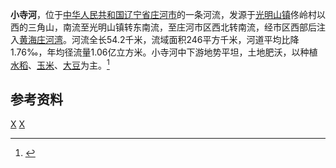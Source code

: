 '''小寺河'''，位于[[中华人民共和国|中华人民共和国]][[辽宁省|辽宁省]][[庄河市|庄河市]]的一条河流，发源于[[光明山镇|光明山镇]]佟岭村以西的三角山，南流至光明山镇转东南流，至庄河市区西北转南流，经市区西部后注入[[黄海|黄海]][[庄河湾|庄河湾]]。河流全长54.2千米，流域面积246平方千米，河道平均比降1.76‰，年均径流量1.06亿立方米。小寺河中下游地势平坦，土地肥沃，以种植[[水稻|水稻]]、[[玉米|玉米]]、[[大豆|大豆]]为主。<ref name="中国河湖大典">{{cite book zh |author=《[[中国河湖大典|中国河湖大典]]》编纂委员会 |title=《中国河湖大典·黑龙江、辽河卷》 |format=M |edition=1 |location=北京 |publisher=中国水利水电出版社 |date=2014年4月 |pages=338页 |id= ISBN 978-7-5170-1950-3}}</ref>
==参考资料==
{{reflist}}

{{China-river-stub}}
[[Category:辽宁河流|X]]
[[Category:庄河市|X]]